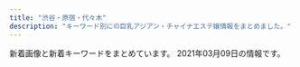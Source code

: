 ```yaml
---
title: "渋谷・原宿・代々木"
description: "キーワード別にの巨乳アジアン・チャイナエステ嬢情報をまとめました。"
---
```


新着画像と新着キーワードをまとめています。
2021年03月09日の情報です。

<DmmAffiliateIns />
<KeywordTable
  shops={
    [
    {
        "url": "http://www.sarara-es.xyz",
        "keywords": {
            "D": 3,
            "85": 3,
            "86": 2,
            "87": 1,
            "C": 3
        },
        "station": "JR\u6e0b\u8c37\u99c5\u30cf\u30c1\u516c\u53e3",
        "name": "Honey",
        "img_links": [
            "http://www.sarara-es.xyz/images/face.png",
            "http://www.sarara-es.xyz/files/002.jpg",
            "http://www.sarara-es.xyz/images/shop/shop04.jpg",
            "http://www.sarara-es.xyz/images/top.png",
            "http://www.sarara-es.xyz/images/shop/shop01.jpg",
            "http://www.sarara-es.xyz/files/005.jpg",
            "http://www.sarara-es.xyz/images/r2.jpg",
            "http://www.sarara-es.xyz/files/001.jpg",
            "http://www.sarara-es.xyz/images/news.png",
            "http://www.sarara-es.xyz/images/shop/shop03.jpg",
            "http://www.sarara-es.xyz/images/r5.jpg",
            "http://www.sarara-es.xyz/images/end.png",
            "http://www.sarara-es.xyz/images/r4.jpg",
            "http://www.sarara-es.xyz/files/006.jpg",
            "http://www.sarara-es.xyz/files/004.jpg",
            "http://www.sarara-es.xyz/images/r1.jpg",
            "http://www.sarara-es.xyz/images/bj2.jpg",
            "http://www.sarara-es.xyz/images/shop/shop02.jpg",
            "http://www.sarara-es.xyz/images/pick.png",
            "http://www.sarara-es.xyz/files/003.jpg",
            "http://www.sarara-es.xyz/images/s_link.png",
            "http://www.sarara-es.xyz/images/s_staff.png"
        ]
    },
    {
        "keywords": {},
        "url": "http://www.aixin.co.jp/",
        "img_links": [
            "http://www.aixin.co.jp/images/staff/miya/miya.jpg",
            "http://www.aixin.co.jp/images/staff/rara/rara.png",
            "http://www.aixin.co.jp/images/top_pic/top2.jpg",
            "http://www.aixin.co.jp/images/staff/chiemi/chiemi.jpg",
            "http://www.aixin.co.jp/images/staff/mirai/mirai.png",
            "http://www.aixin.co.jp/images/staff/ayaka/1.jpg",
            "http://www.aixin.co.jp/images/staff/mika2/mika2.png",
            "http://www.aixin.co.jp/images/price/long.jpg",
            "http://www.aixin.co.jp/images/staff/mika2/2.png",
            "http://www.aixin.co.jp/images/price/hirou.jpg",
            "http://www.aixin.co.jp/images/staff/yuzu/yuzu.jpg",
            "http://www.aixin.co.jp/images/staff/eri/eri.png",
            "http://www.aixin.co.jp/images/staff/akane/akane.png",
            "http://www.aixin.co.jp/images/staff/miki/2.jpg",
            "http://www.aixin.co.jp/images/staff/aki/aki.png",
            "http://www.aixin.co.jp/images/staff/ran/ran.png",
            "http://www.aixin.co.jp/images/map/google.png",
            "http://www.aixin.co.jp/images/staff/miharu/miharu.png",
            "http://www.aixin.co.jp/images/staff/ruri2/ruri2.png",
            "http://www.aixin.co.jp/images/staff/miki/miki.jpg",
            "http://www.aixin.co.jp/images/staff/haruka2/haruka2.png",
            "http://www.aixin.co.jp/images/costume/2.png",
            "http://www.aixin.co.jp/images/staff/koko/koko.png",
            "http://www.aixin.co.jp/images/staff/mimi2/mimi2.png",
            "http://www.aixin.co.jp/images/costume/4.png",
            "http://www.aixin.co.jp/images/staff/ayaka/ayaka.jpg",
            "http://www.aixin.co.jp/images/staff/miya/1.jpg",
            "http://www.aixin.co.jp/images/price/tokusen.jpg",
            "http://www.aixin.co.jp/images/costume/7.png",
            "http://www.aixin.co.jp/images/staff/yuzu/2.jpg",
            "http://www.aixin.co.jp/images/staff/mika2/1.png",
            "http://www.aixin.co.jp/images/staff/ruru2/2.jpg",
            "http://www.aixin.co.jp/images/costume/3.png",
            "http://www.aixin.co.jp/images/staff/yui2/yui2.png",
            "http://www.aixin.co.jp/images/costume/6.png",
            "http://www.aixin.co.jp/images/top/top.jpg",
            "http://www.aixin.co.jp/images/costume/1.png",
            "http://www.aixin.co.jp/images/wanted/wanted.png",
            "http://www.aixin.co.jp/images/staff/chiemi/1.jpg",
            "http://www.aixin.co.jp/images/staff/ruru2/ruru2.jpg",
            "http://www.aixin.co.jp/images/price/aroma.jpg"
        ],
        "station": "JR\u6e0b\u8c37\u99c5",
        "name": "\u30a2\u30a4\u30b7\u30f3"
    },
    {
        "url": "http://www.kaede-es.club/",
        "name": "\u6953",
        "station": "JR\u4ee3\u3005\u6728\u99c5",
        "img_links": [
            "http://www.kaede-es.club/images/index-tiba_09.jpg",
            "http://www.kaede-es.club/psd/off32.jpg",
            "http://www.kaede-es.club/images/20200928173241.png",
            "http://www.kaede-es.club/images/nav/nav-staff.jpg",
            "http://www.kaede-es.club/images/staff/4/sati.jpg",
            "http://www.kaede-es.club/images/staff/2/nana.jpg",
            "http://www.kaede-es.club/images/shop/DSC_0086-300x199.jpg",
            "http://www.kaede-es.club/images/index-tiba_02.jpg",
            "http://www.kaede-es.club/images/nav/nav-job.jpg",
            "http://www.kaede-es.club/images/staff/neinei2.jpg",
            "http://www.kaede-es.club/images/index-tiba_04.jpg",
            "http://www.kaede-es.club/psd/off2-1.jpg",
            "http://www.kaede-es.club/images/index-tiba_10.jpg",
            "http://www.kaede-es.club/images/shop/DSC_0998-199x300.jpg",
            "http://www.kaede-es.club/images/staff/miki.jpg",
            "http://www.kaede-es.club/css/2.jpeg",
            "http://www.kaede-es.club/images/staff/2/7.jpg",
            "http://www.kaede-es.club/images/staff/6.jpg",
            "http://www.kaede-es.club/images/staff/2/miki.jpg",
            "http://www.kaede-es.club/images/shop/DSC_0087-221x300.jpg",
            "http://www.kaede-es.club/images/nav/nav-sys.jpg",
            "http://www.kaede-es.club/images/index-tiba_13.jpg",
            "http://www.kaede-es.club/images/staff/4/yuyu2.jpg",
            "http://www.kaede-es.club/images/t-off-ico.jpg",
            "http://www.kaede-es.club/images/staff/2/momo.jpg"
        ],
        "keywords": {}
    },
    {
        "keywords": {},
        "url": "http://www.e-god.work/",
        "img_links": [
            "http://www.e-god.work/images/info.jpg",
            "http://www.e-god.work/images/line.png",
            "http://www.e-god.work/img/koko1.jpg",
            "http://www.e-god.work/images/sys1.jpg",
            "http://www.e-god.work/img/zb.jpg",
            "http://www.e-god.work/images/ais.jpg",
            "http://www.e-god.work/images/1.jpg",
            "http://www.e-god.work/images/tel.jpg",
            "http://www.e-god.work/images/staff_t.jpg",
            "http://www.e-god.work/img/eri1.jpg",
            "http://www.e-god.work/img/yuki1.jpg",
            "http://www.e-god.work/images/news.jpg",
            "http://www.e-god.work/images/int2.jpg",
            "http://www.e-god.work/images/interior_t.jpg",
            "http://www.e-god.work/images/4.jpg",
            "http://www.e-god.work/images/mobile.jpg",
            "http://www.e-god.work/images/sys2.jpg",
            "http://www.e-god.work/images/int1.jpg",
            "http://www.e-god.work/images/2.jpg",
            "http://www.e-god.work/img/koko2.jpg",
            "http://www.e-god.work/images/head.jpg"
        ],
        "station": "JR\u6e0b\u8c37\u99c5\u30cf\u30c1\u516c\u53e3",
        "name": "\u30b9\u30ef\u30f3"
    },
    {
        "url": "http://angel.est.cm/",
        "station": "JR\u6e0b\u8c37\u99c5\u5bae\u76ca\u5742\u53e3",
        "name": "Angel",
        "keywords": {
            "E": 4,
            "87": 6,
            "86": 6,
            "C": 2,
            "D": 8,
            "88": 2
        },
        "img_links": [
            "http://angel.est.cm/img/top.png",
            "http://angel.est.cm/photos/sites/23/2016/08/staff2.jpg",
            "http://angel.est.cm/photos/sites/23/2019/05/2019051010094797.jpg",
            "http://angel.est.cm/img/r1.jpg",
            "http://angel.est.cm/photos/sites/23/2019/05/2019051010094757.jpg",
            "http://angel.est.cm/photos/sites/23/2019/11/2019110102361631.jpg",
            "http://angel.est.cm/photos/sites/23/2018/10/2018100318475591.jpg",
            "http://angel.est.cm/img/footer.png",
            "http://angel.est.cm/photos/sites/23/2019/05/2019051010094748.jpg",
            "http://angel.est.cm/photos/sites/23/2019/05/2019051010094759.jpg",
            "http://angel.est.cm/img/r4.jpg",
            "http://angel.est.cm/img/r2.jpg",
            "http://angel.est.cm/img/r3.jpg"
        ]
    },
    {
        "img_links": [
            "http://kokoronosato.tyo.cm/photos/sites/15/2019/07/2019072809465934.jpg",
            "http://kokoronosato.tyo.cm/link/walker88.jpg",
            "http://kokoronosato.tyo.cm/photos/sites/15/2020/08/2020082205444313.jpg",
            "http://kokoronosato.tyo.cm/photos/sites/15/2019/07/2019072809450776.jpg",
            "http://kokoronosato.tyo.cm/images/themes/pink/s_news.png",
            "http://kokoronosato.tyo.cm/photos/sites/15/2020/08/2020082203150030.jpg",
            "http://kokoronosato.tyo.cm/images/themes/pink/s_newface.png",
            "http://kokoronosato.tyo.cm/images/room2.jpg",
            "http://kokoronosato.tyo.cm/images/room1.jpg",
            "http://kokoronosato.tyo.cm/images/room3.jpg",
            "http://menlog.net/link/menlog8831.jpg",
            "http://kokoronosato.tyo.cm/link/8831.jpg",
            "http://kokoronosato.tyo.cm/photos/sites/15/2020/08/2020082203135850.jpg",
            "http://kokoronosato.tyo.cm/images/themes/pink/no2.png",
            "http://kokoronosato.tyo.cm/images/themes/pink/line.png",
            "http://kokoronosato.tyo.cm/images/themes/pink/s_ranking.png",
            "http://kokoronosato.tyo.cm/photos/sites/15/2020/08/2020082205444661.jpg",
            "http://kokoronosato.tyo.cm/images/themes/pink/s_pickup.png",
            "http://kokoronosato.tyo.cm/photos/sites/15/2020/08/2020082205443766.jpg",
            "http://kokoronosato.tyo.cm/images/themes/pink/s_staff.png",
            "http://kokoronosato.tyo.cm/link/massage-de_88_31.jpg",
            "http://kokoronosato.tyo.cm/images/themes/pink/mobile.jpg",
            "http://kokoronosato.tyo.cm/photos/sites/15/2019/07/2019072809470568.jpg",
            "http://kokoronosato.tyo.cm/link/e0016.jpg",
            "http://kokoronosato.tyo.cm/link/88x31b.jpg",
            "http://kokoronosato.tyo.cm/link/esthelove88-31.jpg",
            "http://kokoronosato.tyo.cm/photos/sites/15/2019/07/2019072809445954.jpg",
            "http://kokoronosato.tyo.cm/images/themes/pink/r3.jpg",
            "http://kokoronosato.tyo.cm/images/themes/pink/s_link.png",
            "http://kokoronosato.tyo.cm/images/room4.jpg",
            "http://kokoronosato.tyo.cm/images/themes/pink/no1.png"
        ],
        "url": "http://kokoronosato.tyo.cm/",
        "keywords": {
            "86": 12,
            "85": 4,
            "87": 8,
            "83": 4,
            "D": 24,
            "C": 19
        },
        "station": "JR\u6e0b\u8c37\u99c5\u6771\u53e3",
        "name": "\u68ee\u306e\u9999"
    },
    {
        "station": "JR\u6e0b\u8c37\u99c5\u30cf\u30c1\u516c\u53e3",
        "img_links": [
            "http://www.ogon.work/staff/ayumi2.jpg",
            "http://www.ogon.work/staff/hana1.jpg",
            "http://www.ogon.work/img/contentsbottom.png",
            "http://www.ogon.work/img/s/s_qa.png",
            "http://www.ogon.work/staff/tina1.jpg",
            "http://www.ogon.work/staff/yuki2.jpg",
            "http://www.ogon.work/img/interior.jpg",
            "http://www.ogon.work/staff/ayumi1.jpg",
            "http://www.ogon.work/img/bana03.jpg",
            "http://www.ogon.work/staff/sara1.jpg",
            "http://www.ogon.work/staff/yuki1.jpg",
            "http://www.ogon.work/img/bana02.jpg",
            "http://www.ogon.work/img/icon/new.jpg",
            "http://www.ogon.work/staff/ayumi3.jpg",
            "http://www.ogon.work/staff/momo1.jpg"
        ],
        "keywords": {
            "83": 14,
            "86": 13,
            "85": 14,
            "C": 55,
            "D": 21,
            "E": 7,
            "84": 30,
            "87": 14
        },
        "name": "\u9ec4\u91d1\u6d77\u5cb8",
        "url": "http://www.ogon.work/"
    },
    {
        "keywords": {
            "D": 4,
            "86": 3,
            "C": 17,
            "87": 5,
            "E": 2,
            "88": 5,
            "85": 4,
            "F": 1
        },
        "img_links": [
            "http://awaawa-fairy.work/sp/img/pc.jpg",
            "http://awaawa-fairy.work/img/st18.png",
            "http://awaawa-fairy.work/sp/img/tel.jpg",
            "http://awaawa-fairy.work/sp/img/tit.jpg",
            "http://awaawa-fairy.work/img/st27.png",
            "http://awaawa-fairy.work/sp/img/p-29.png",
            "http://awaawa-fairy.work/sp/img/line.jpg",
            "http://awaawa-fairy.work/img/st26.png",
            "http://awaawa-fairy.work/img/sta26.png",
            "http://awaawa-fairy.work/sp/img/sta26.png",
            "http://awaawa-fairy.work/img/mo.png",
            "http://awaawa-fairy.work/img/sta22.png",
            "http://awaawa-fairy.work/img/sta15.png",
            "http://awaawa-fairy.work/sp/img/time.jpg",
            "http://awaawa-fairy.work/sp/img/add.jpg",
            "http://awaawa-fairy.work/img/st018.png",
            "http://awaawa-fairy.work/img/st17.png",
            "http://awaawa-fairy.work/sp/img/t-a.jpg",
            "http://awaawa-fairy.work/img/st29.png",
            "http://awaawa-fairy.work/sp/img/sys.jpg",
            "http://awaawa-fairy.work/sp/img/sta15.png",
            "http://awaawa-fairy.work/sp/img/p-26.png",
            "http://awaawa-fairy.work/img/sta28.png",
            "http://awaawa-fairy.work/sp/img/t-o.jpg",
            "http://awaawa-fairy.work/sp/img/t-t.jpg",
            "http://awaawa-fairy.work/sp/img/info.jpg",
            "http://awaawa-fairy.work/sp/img/sta29.png",
            "http://awaawa-fairy.work/sp/img/sta18.png",
            "http://awaawa-fairy.work/img/head.png",
            "http://awaawa-fairy.work/sp/img/sta22.png",
            "http://awaawa-fairy.work/img/st017.png",
            "http://awaawa-fairy.work/img/sta17.png",
            "http://awaawa-fairy.work/sp/img/t-r.jpg",
            "http://awaawa-fairy.work/sp/img/p-27.png",
            "http://awaawa-fairy.work/sp/img/mv.jpg",
            "http://awaawa-fairy.work/img/st15.png",
            "http://awaawa-fairy.work/sp/img/sta17.png",
            "http://awaawa-fairy.work/sp/img/pic.jpg",
            "http://awaawa-fairy.work/img/sta29.png",
            "http://awaawa-fairy.work/img/st28.png",
            "http://awaawa-fairy.work/img/st4.png",
            "http://awaawa-fairy.work/sp/img/p-15.png",
            "http://awaawa-fairy.work/img/nos.png",
            "http://awaawa-fairy.work/sp/img/sta27.png",
            "http://awaawa-fairy.work/sp/img/botton.jpg",
            "http://awaawa-fairy.work/img/st22.png",
            "http://awaawa-fairy.work/img/bottom.png",
            "http://awaawa-fairy.work/sp/img/sta28.png",
            "http://awaawa-fairy.work/img/sta18.png",
            "http://awaawa-fairy.work/img/sta27.png",
            "http://awaawa-fairy.work/sp/img/t-s.jpg"
        ],
        "name": "\u6ce1\u6ce1\u30d5\u30a7\u30a2\u30ea\u30fc",
        "url": "http://awaawa-fairy.work/",
        "station": "JR\u6e0b\u8c37\u99c5\u897f\u53e3"
    }
]
}
/>
<DmmAffiliateScript />
